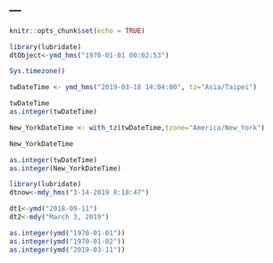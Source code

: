 ---
---

```r
knitr::opts_chunk$set(echo = TRUE)
```

```r
library(lubridate)
dtObject<-ymd_hms("1970-01-01 00:02:53") 
```

```r
Sys.timezone()
```

```r
twDateTime <- ymd_hms("2019-03-18 14:04:00", tz="Asia/Taipei")

twDateTime
as.integer(twDateTime)
```

```r
New_YorkDateTime <- with_tz(twDateTime,tzone="America/New_York")

New_YorkDateTime
```

```r
as.integer(twDateTime)
as.integer(New_YorkDateTime)
```

```r
library(lubridate)
dtnow<-mdy_hms("3-14-2019 8:18:47")
```

```r
dt1<-ymd("2018-09-11")
dt2<-mdy("March 3, 2019")
```

```r
as.integer(ymd("1970-01-01"))
as.integer(ymd("1970-01-02"))
as.integer(ymd("2019-03-11"))
```
